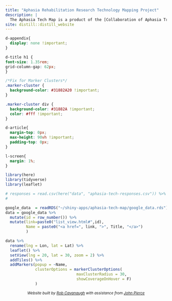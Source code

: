 ```yaml
---
title: "Aphasia Rehabilitation Research Technology Mapping Project"
description: |
  The Aphasia Tech Map is a product of the [Collaboration of Aphasia Trialists](https://www.aphasiatrials.org) Working Group 4,  sponsored by the [Centre for Research Excellence in Aphasia Recovery and Rehabilitation](https://www.latrobe.edu.au/research/centres/health/aphasia).
site: distill::distill_website
---
```


```css

d-appendix{
  display: none !important;
}

d-title h1 {
font-size: 1.35rem;
grid-column-gap: 62px;
}

/*Fix for Marker Clusters*/
.marker-cluster {
  background-color: #31882A20 !important;
}

.marker-cluster div {
  background-color: #31882A !important;
  color: #fff !important;
}

d-article{
  margin-top: 0px;
  max-height: 90vh !important;
  padding-top: 0px;
}

l-screen{
  margin: 1%;
}

```

```r
library(here)
library(tidyverse)
library(leaflet)

# responses = read.csv(here("data", "aphasia-tech-responses.csv")) %>%
#   

google_data  = readRDS("~/shiny-apps/aphasia-tech-map/google_data.rds")
data = google_data %>%
  mutate(id = row_number()) %>%
  mutate(link=paste0("list_view.html#",id),
         Name = paste0("<a href=", link, ">", Title, "</a>")
         )

```

```r
data %>%
  rename(lng = Lon, lat = Lat) %>%
  leaflet() %>%
  setView(lng = 20, lat = 30, zoom = 2) %>% 
  addTiles() %>%
  addMarkers(popup = ~Name,
             clusterOptions = markerClusterOptions(
                               maxClusterRadius = 30,
                               showCoverageOnHover = F)
             )
```

<center><small>
*Website built by [Rob Cavanaugh](https://rbcavanaugh.github.io) with assistance from [John Pierce](http://www.aphasiatherapyonline.com/aboutdetailed.html)*
</small></center>